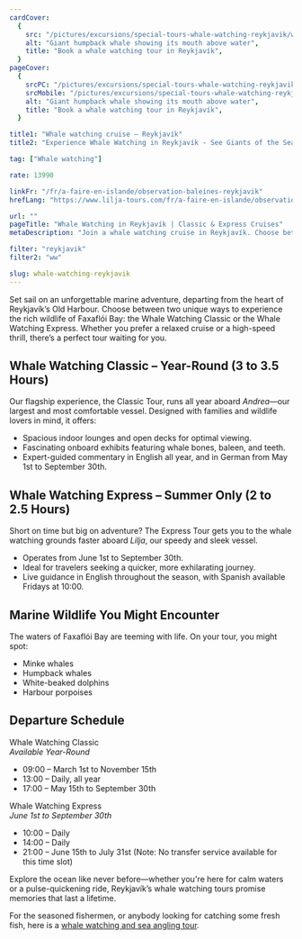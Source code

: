 ```yaml
---
cardCover:
  {
    src: "/pictures/excursions/special-tours-whale-watching-reykjavik/whale-watching-reykjavik-card.webp",
    alt: "Giant humpback whale showing its mouth above water",
    title: "Book a whale watching tour in Reykjavík",
  }
pageCover:
  {
    srcPC: "/pictures/excursions/special-tours-whale-watching-reykjavik/whale-watching-reykjavik-header-pc.webp",
    srcMobile: "/pictures/excursions/special-tours-whale-watching-reykjavik/whale-watching-reykjavik-header-mobile.webp",
    alt: "Giant humpback whale showing its mouth above water",
    title: "Book a whale watching tour in Reykjavík",
  }

title1: "Whale watching cruise – Reykjavík"
title2: "Experience Whale Watching in Reykjavík - See Giants of the Sea"

tag: ["Whale watching"]

rate: 13990

linkFr: "/fr/a-faire-en-islande/observation-baleines-reykjavik"
hrefLang: "https://www.lilja-tours.com/fr/a-faire-en-islande/observation-baleines-reykjavik"

url: ""
pageTitle: "Whale Watching in Reykjavík | Classic & Express Cruises"
metaDescription: "Join a whale watching cruise in Reykjavík. Choose between Classic & Express tours to spot minke whales, humpbacks, and dolphins. Book your marine adventure today!"

filter: "reykjavik"
filter2: "ww"

slug: whale-watching-reykjavik
---
```


Set sail on an unforgettable marine adventure, departing from the heart of Reykjavík’s Old Harbour. Choose between two unique ways to experience the rich wildlife of Faxaflói Bay: the Whale Watching Classic or the Whale Watching Express. Whether you prefer a relaxed cruise or a high-speed thrill, there’s a perfect tour waiting for you.

## Whale Watching Classic – Year-Round (3 to 3.5 Hours)

Our flagship experience, the Classic Tour, runs all year aboard _Andrea_—our largest and most comfortable vessel. Designed with families and wildlife lovers in mind, it offers:

- Spacious indoor lounges and open decks for optimal viewing.
- Fascinating onboard exhibits featuring whale bones, baleen, and teeth.
- Expert-guided commentary in English all year, and in German from May 1st to September 30th.

## Whale Watching Express – Summer Only (2 to 2.5 Hours)

Short on time but big on adventure? The Express Tour gets you to the whale watching grounds faster aboard _Lilja_, our speedy and sleek vessel.

- Operates from June 1st to September 30th.
- Ideal for travelers seeking a quicker, more exhilarating journey.
- Live guidance in English throughout the season, with Spanish available Fridays at 10:00.

## Marine Wildlife You Might Encounter

The waters of Faxaflói Bay are teeming with life. On your tour, you might spot:

- Minke whales
- Humpback whales
- White-beaked dolphins
- Harbour porpoises

## Departure Schedule

Whale Watching Classic  
_Available Year-Round_

- 09:00 – March 1st to November 15th
- 13:00 – Daily, all year
- 17:00 – May 15th to September 30th

Whale Watching Express  
_June 1st to September 30th_

- 10:00 – Daily
- 14:00 – Daily
- 21:00 – June 15th to July 31st (Note: No transfer service available for this time slot)

Explore the ocean like never before—whether you're here for calm waters or a pulse-quickening ride, Reykjavík’s whale watching tours promise memories that last a lifetime.

<script
  type="text/javascript"
  src="https://widgets.bokun.io/assets/javascripts/apps/build/BokunWidgetsLoader.js?bookingChannelUUID=97236c68-b945-4a96-8587-660bdc4c45fd"
  async
></script>

<div
  class="bokunWidget"
  data-src="https://widgets.bokun.io/online-sales/97236c68-b945-4a96-8587-660bdc4c45fd/experience-calendar/20499"
></div>

For the seasoned fishermen, or anybody looking for catching some fresh fish, here is a <a href="/things-to-do-iceland/whale-watching-sea-angling-reykjavik/" title="whale watching">whale watching and sea angling tour</a>.